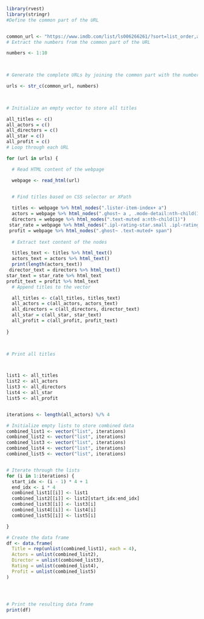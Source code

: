 
```r
library(rvest)
library(stringr)
#Define the common part of the URL


common_url <- "https://www.imdb.com/list/ls006266261/?sort=list_order,asc&st_dt=&mode=detail&page="
# Extract the numbers from the common part of the URL

numbers <- 1:10

 

# Generate the complete URLs by joining the common part with the numbers

urls <- str_c(common_url, numbers)

 

# Initialize an empty vector to store all titles

all_titles <- c()
all_actors = c()
all_directors = c()
all_star = c()
all_profit = c()
# Loop through each URL

for (url in urls) {

  # Read HTML content of the webpage

  webpage <- read_html(url)

 
  # Find titles based on CSS selector or XPath

  titles <- webpage %>% html_nodes(".lister-item-index+ a")
  actors = webpage %>% html_nodes(".ghost~ a , .mode-detail:nth-child(17) .text-small a")
  directors = webpage %>% html_nodes(".text-muted a:nth-child(1)")
 star_rate = webpage %>% html_nodes(".ipl-rating-star.small .ipl-rating-star__rating")
 profit = webpage %>% html_nodes(".ghost~ .text-muted+ span")
 
  # Extract text content of the nodes

  titles_text <- titles %>% html_text()
  actors_text = actors %>% html_text()
  print(length(actors_text))
 director_text = directors %>% html_text()
star_text = star_rate %>% html_text
profit_text = profit %>% html_text
  # Append titles to the vector

  all_titles <- c(all_titles, titles_text)
  all_actors = c(all_actors, actors_text)
  all_directors = c(all_directors, director_text)
  all_star = c(all_star, star_text)
  all_profit = c(all_profit, profit_text)
  
}

 

# Print all titles




```

```r

list1 <- all_titles
list2 <- all_actors
list3 <- all_directors
list4 <- all_star
list5 <- all_profit


iterations <- length(all_actors) %/% 4

# Initialize empty lists to store combined data
combined_list1 <- vector("list", iterations)
combined_list2 <- vector("list", iterations)
combined_list3 <- vector("list", iterations)
combined_list4 <- vector("list", iterations)
combined_list5 <- vector("list", iterations)


# Iterate through the lists
for (i in 1:iterations) {
  start_idx <- (i - 1) * 4 + 1
  end_idx <- i * 4
  combined_list1[[i]] <- list1
  combined_list2[[i]] <- list2[start_idx:end_idx]
  combined_list3[[i]] <- list3[i]
  combined_list4[[i]] <- list4[i]
  combined_list5[[i]] <- list5[i]

}

# Create the data frame
df <- data.frame(
  Title = rep(unlist(combined_list1), each = 4),
  Actors = unlist(combined_list2),
  Director = unlist(combined_list3),
  Rating = unlist(combined_list4),
  Profit = unlist(combined_list5)
)




# Print the resulting data frame
print(df)
```




